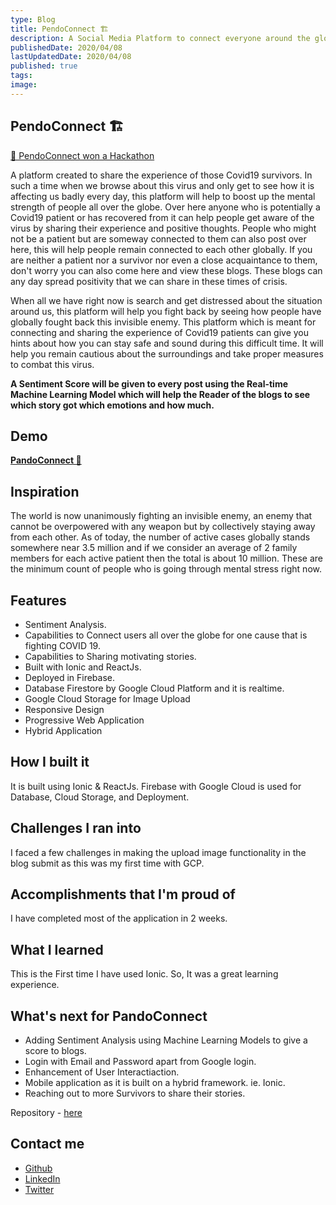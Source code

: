 ```yaml
---
type: Blog
title: PendoConnect 🏗️
description: A Social Media Platform to connect everyone around the globe 🌍 to spread awareness, motivation and support for Covid-19 😷 Patients and their families. ⚡ Hackathon Winner in DEVPOST ⚡
publishedDate: 2020/04/08
lastUpdatedDate: 2020/04/08
published: true
tags:
image:
---
```


## PendoConnect 🏗️

[🎉 PendoConnect won a Hackathon](https://devpost.com/software/pandoconnect)

A platform created to share the experience of those Covid19 survivors. In such a time when we browse about this virus and only get to see how it is affecting us badly every day, this platform will help to boost up the mental strength of people all over the globe. Over here anyone who is potentially a Covid19 patient or has recovered from it can help people get aware of the virus by sharing their experience and positive thoughts. People who might not be a patient but are someway connected to them can also post over here, this will help people remain connected to each other globally. If you are neither a patient nor a survivor nor even a close acquaintance to them, don't worry you can also come here and view these blogs. These blogs can any day spread positivity that we can share in these times of crisis.

When all we have right now is search and get distressed about the situation around us, this platform will help you fight back by seeing how people have globally fought back this invisible enemy. This platform which is meant for connecting and sharing the experience of Covid19 patients can give you hints about how you can stay safe and sound during this difficult time. It will help you remain cautious about the surroundings and take proper measures to combat this virus.

**A Sentiment Score will be given to every post using the Real-time Machine Learning Model which will help the Reader of the blogs to see which story got which emotions and how much.**

## Demo

**[PandoConnect 🤝](https://pandoconnect-c9991.web.app/)**

<YouTubeEmbed slugHash="k_wDVkmHbDw" />

## Inspiration

The world is now unanimously fighting an invisible enemy, an enemy that cannot be overpowered with any weapon but by collectively staying away from each other. As of today, the number of active cases globally stands somewhere near 3.5 million and if we consider an average of 2 family members for each active patient then the total is about 10 million. These are the minimum count of people who is going through mental stress right now.

## Features

- Sentiment Analysis.
- Capabilities to Connect users all over the globe for one cause that is fighting COVID 19.
- Capabilities to Sharing motivating stories.
- Built with Ionic and ReactJs.
- Deployed in Firebase.
- Database Firestore by Google Cloud Platform and it is realtime.
- Google Cloud Storage for Image Upload
- Responsive Design
- Progressive Web Application
- Hybrid Application

## How I built it

It is built using Ionic & ReactJs. Firebase with Google Cloud is used for Database, Cloud Storage, and Deployment.

## Challenges I ran into

I faced a few challenges in making the upload image functionality in the blog submit as this was my first time with GCP.

## Accomplishments that I'm proud of

I have completed most of the application in 2 weeks.

## What I learned

This is the First time I have used Ionic. So, It was a great learning experience.

## What's next for PandoConnect

- Adding Sentiment Analysis using Machine Learning Models to give a score to blogs.
- Login with Email and Password apart from Google login.
- Enhancement of User Interactiaction.
- Mobile application as it is built on a hybrid framework. ie. Ionic.
- Reaching out to more Survivors to share their stories.

Repository - [here](https://github.com/Souravdey777/PandoConnect)

## Contact me

- [Github](https://github.com/Souravdey777/)
- [LinkedIn](https://www.linkedin.com/in/souravdey777)
- [Twitter](https://twitter.com/Souravdey777)
